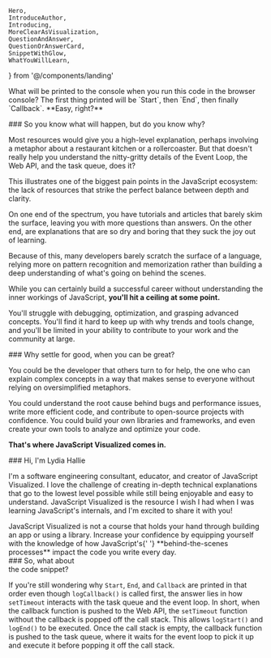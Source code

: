 	Hero,
	IntroduceAuthor,
	Introducing,
	MoreClearAsVisualization,
	QuestionAndAnswer,
	QuestionOrAnswerCard,
	SnippetWithGlow,
	WhatYouWillLearn,
} from '@/components/landing'


<Hero />

<SnippetWithGlow className="mt-14 md:mt-28" />

<CurvedLineIntersection
	positionClassName="left-[calc((50%-8px)/2)] right-[calc(50%)]"
	className=" hidden md:block"
/>

<div className="mt-[70px] grid gap-6 sm:gap-4 md:mt-0 lg:grid-cols-2">
	<QuestionOrAnswerCard type="q">
		What will be printed to the console when you run this code in the browser
		console?
	</QuestionOrAnswerCard>
	<QuestionOrAnswerCard type="a">
		The first thing printed will be `Start`, then `End`, then finally
		`Callback`. **Easy, right?**
	</QuestionOrAnswerCard>
</div>

<CurvedLineIntersection
	positionClassName="left-36 right-[calc((50%-8px)/2)] hidden md:block"
	className=" hidden md:block"
/>

<QuestionAndAnswer className='mt-14 sm:mt-0 bg-transparent p-0 sm:bg-jsv-charcoal sm:p-24 rounded-none sm:rounded-[2.5rem]'>
### So you know what will happen, but do you know <span className="font-bold text-transparent bg-clip-text bg-gradient-orange-to-pink">why?</span>

Most resources would give you a high-level explanation, perhaps involving a
metaphor about a restaurant kitchen or a rollercoaster. But that doesn't really
help you understand the nitty-gritty details of the Event Loop, the Web API, and
the task queue, does it?

This illustrates one of the biggest pain points in the JavaScript ecosystem: the
lack of resources that strike the perfect balance between depth and clarity.

On one end of the spectrum, you have tutorials and articles that barely skim the
surface, leaving you with more questions than answers. On the other end, are
explanations that are so dry and boring that they suck the joy out of learning.

Because of this, many developers barely scratch the surface of a language,
relying more on pattern recognition and memorization rather than building a deep
understanding of what's going on behind the scenes.

While you can certainly build a successful career without understanding the
inner workings of JavaScript, **you'll hit a ceiling at some point.**

You'll struggle with debugging, optimization, and grasping advanced concepts.
You'll find it hard to keep up with why trends and tools change, and you'll be
limited in your ability to contribute to your work and the community at large.

</QuestionAndAnswer>

<QuestionAndAnswer className="mt-14 sm:mt-4 bg-transparent p-0 sm:bg-jsv-charcoal sm:p-24 rounded-none sm:rounded-[2.5rem]">
### Why settle for good, when you can be <span className="font-bold text-transparent bg-clip-text bg-gradient-green-to-blue">great?</span>

You could be the developer that others turn to for help, the one who can explain
complex concepts in a way that makes sense to everyone without relying on
oversimplified metaphors.

You could understand the root cause behind bugs and performance issues, write
more efficient code, and contribute to open-source projects with confidence. You
could build your own libraries and frameworks, and even create your own tools to
analyze and optimize your code.

**That's where JavaScript Visualized comes in.**

</QuestionAndAnswer>

<Introducing className="mt-[70px] sm:mt-28" />

<IntroduceAuthor className="mt-12 sm:mt-24">
### Hi, I'm Lydia Hallie

I'm a software engineering consultant, educator, and creator of JavaScript
Visualized. I love the challenge of creating in-depth technical explanations
that go to the lowest level possible while still being enjoyable and easy to
understand. JavaScript Visualized is the resource I wish I had when I was
learning JavaScript's internals, and I'm excited to share it with you!

</IntroduceAuthor>

<WhatYouWillLearn className="mt-9 sm:mt-20" />

<div className="prose-p:text-body-text prose-xl sm:prose-lg prose-p:leading-[1.6] mx-auto mt-20 max-w-2xl text-balance text-center sm:mt-48">
	JavaScript Visualized is not a course that holds your hand through building an
	app or using a library. Increase your confidence by equipping yourself with
	the knowledge of how JavaScript's{' '}
	<span className="whitespace-nowrap">**behind-the-scenes processes**</span>
	impact the code you write every day.
</div>

<PrimaryNewsletterCta className="mt-[70px] sm:mt-64" />

<QuestionAndAnswer className='mt-9 sm:mt-6 bg-transparent p-0 sm:bg-jsv-charcoal sm:p-24 rounded-none sm:rounded-[2.5rem]'>
### So, what about<br />the <span className="font-bold text-transparent bg-clip-text bg-gradient-green-to-blue">code snippet?</span>

If you're still wondering why `Start`, `End`, and `Callback` are printed in that
order even though `logCallback()` is called first, the answer lies in how
`setTimeout` interacts with the task queue and the event loop. In short, when
the callback function is pushed to the Web API, the `setTimeout` function
without the callback is popped off the call stack. This allows `logStart()` and
`logEnd()` to be executed. Once the call stack is empty, the callback function
is pushed to the task queue, where it waits for the event loop to pick it up and
execute it before popping it off the call stack.

</QuestionAndAnswer>

<CurvedLineIntersection
	className=" hidden md:block"
	positionClassName="left-1/4 right-1/4 hidden md:block"
	startColor="rgba(255, 87, 134, 0.5)"
	endColor="rgba(90, 102, 110, 0.5)"
/>

<MoreClearAsVisualization className="mt-10 sm:mt-6" />
